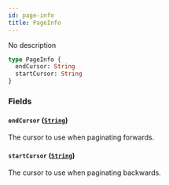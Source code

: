 ```yaml
---
id: page-info
title: PageInfo
---
```


No description

```graphql
type PageInfo {
  endCursor: String
  startCursor: String
}
```

### Fields

#### `endCursor` ([`String`](/developers/shared-apis/adminidentity-api/reference/scalars/string))

The cursor to use when paginating forwards.

#### `startCursor` ([`String`](/developers/shared-apis/adminidentity-api/reference/scalars/string))

The cursor to use when paginating backwards.
